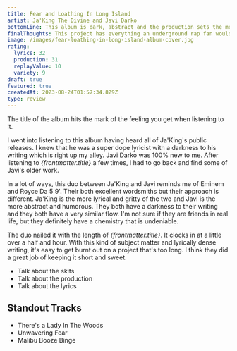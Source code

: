 ```yaml
---
title: Fear and Loathing In Long Island
artist: Ja'King The Divine and Javi Darko
bottomLine: This album is dark, abstract and the production sets the mood perfectly for what this album has to offer. Ja'King and Javi are a hell of a duo and I hope they continue to work together in the future.
finalThoughts: This project has everything an underground rap fan would hope for. Humor, darkness, lyrical density and most importantly, it doesn't drag on for over an hour. Ja'King The Divine is one of my new favorite artists and everything he releases is a must listen for me. Javi has gained a new fan in me as well.
image: /images/fear-loathing-in-long-island-album-cover.jpg
rating:
  lyrics: 32
  production: 31
  replayValue: 10
  variety: 9
draft: true
featured: true
createdAt: 2023-08-24T01:57:34.829Z
type: review
---
```


The title of the album hits the mark of the feeling you get when listening to it.

I went into listening to this album having heard all of Ja'King's public releases. I knew that he was a super dope lyricist with a darkness to his writing which is right up my alley. Javi Darko was 100% new to me. After listening to _{frontmatter.title}_ a few times, I had to go back and find some of Javi's older work.

In a lot of ways, this duo between Ja'King and Javi reminds me of Eminem and Royce Da 5'9'. Their both excellent wordsmiths but their approach is different. Ja'King is the more lyrical and gritty of the two and Javi is the more abstract and humorous. They both have a darkness to their writing and they both have a very similar flow. I'm not sure if they are friends in real life, but they definitely have a chemistry that is undeniable.

The duo nailed it with the length of _{frontmatter.title}_. It clocks in at a little over a half and hour. With this kind of subject matter and lyrically dense writing, it's easy to get burnt out on a project that's too long. I think they did a great job of keeping it short and sweet.

- Talk about the skits
- Talk about the production
- Talk about the lyrics

## Standout Tracks

- There's a Lady In The Woods
- Unwavering Fear
- Malibu Booze Binge
